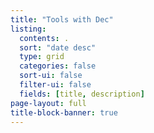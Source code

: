 ```yaml
---
title: "Tools with Dec"
listing:
  contents: .
  sort: "date desc"
  type: grid
  categories: false
  sort-ui: false
  filter-ui: false
  fields: [title, description]
page-layout: full
title-block-banner: true
---
```



